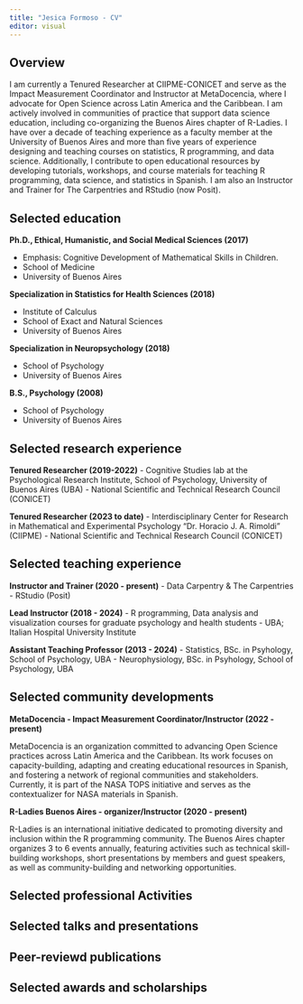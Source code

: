```yaml
---
title: "Jesica Formoso - CV"
editor: visual
---
```


## Overview

I am currently a Tenured Researcher at CIIPME-CONICET and serve as the Impact Measurement Coordinator and Instructor at MetaDocencia, where I advocate for Open Science across Latin America and the Caribbean. I am actively involved in communities of practice that support data science education, including co-organizing the Buenos Aires chapter of R-Ladies. I have over a decade of teaching experience as a faculty member at the University of Buenos Aires and more than five years of experience designing and teaching courses on statistics, R programming, and data science. Additionally, I contribute to open educational resources by developing tutorials, workshops, and course materials for teaching R programming, data science, and statistics in Spanish. I am also an Instructor and Trainer for The Carpentries and RStudio (now Posit).


## Selected education

**Ph.D., Ethical, Humanistic, and Social Medical Sciences (2017)**

-   Emphasis: Cognitive Development of Mathematical Skills in Children.
-   School of Medicine
-   University of Buenos Aires

**Specialization in Statistics for Health Sciences (2018)**

-   Institute of Calculus
-   School of Exact and Natural Sciences
-   University of Buenos Aires

**Specialization in Neuropsychology (2018)**

-   School of Psychology
-   University of Buenos Aires

**B.S., Psychology (2008)**

-   School of Psychology
-   University of Buenos Aires

## Selected research experience

**Tenured Researcher (2019-2022)**
- Cognitive Studies lab at the Psychological Research Institute, School of Psychology, University of Buenos Aires (UBA)
- National Scientific and Technical Research Council (CONICET)

**Tenured Researcher (2023 to date)**
- Interdisciplinary Center for Research in Mathematical and Experimental Psychology "Dr. Horacio J. A. Rimoldi" (CIIPME)
- National Scientific and Technical Research Council (CONICET) 

## Selected teaching experience

**Instructor and Trainer (2020 - present)**
- Data Carpentry & The Carpentries
- RStudio (Posit)

**Lead Instructor (2018 - 2024)**
- R programming, Data analysis and visualization courses for graduate psychology and health students
- UBA; Italian Hospital University Institute

**Assistant Teaching Professor (2013 - 2024)**
- Statistics, BSc. in Psyhology, School of Psychology, UBA
- Neurophysiology, BSc. in Psyhology, School of Psychology, UBA 

## Selected community developments

**MetaDocencia - Impact Measurement Coordinator/Instructor (2022 - present)**

MetaDocencia is an organization committed to advancing Open Science practices across Latin America and the Caribbean. Its work focuses on capacity-building, adapting and creating educational resources in Spanish, and fostering a network of regional communities and stakeholders. Currently, it is part of the NASA TOPS initiative and serves as the contextualizer for NASA materials in Spanish.

**R-Ladies Buenos Aires - organizer/Instructor (2020 - present)**

R-Ladies is an international initiative dedicated to promoting diversity and inclusion within the R programming community. The Buenos Aires chapter organizes 3 to 6 events annually, featuring activities such as technical skill-building workshops, short presentations by members and guest speakers, as well as community-building and networking opportunities.


## Selected professional Activities

## Selected talks and presentations

## Peer-reviewd publications

## Selected awards and scholarships